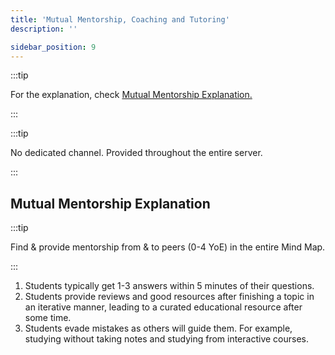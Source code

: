 ```yaml
---
title: 'Mutual Mentorship, Coaching and Tutoring'
description: ''

sidebar_position: 9
---
```


:::tip

For the explanation, check [Mutual Mentorship Explanation.](#mutual-mentorship-explanation)

:::

:::tip

No dedicated channel. Provided throughout the entire server.

:::

## Mutual Mentorship Explanation

:::tip

Find & provide mentorship from & to peers (0-4 YoE) in the entire Mind Map.

:::

1. Students typically get 1-3 answers within 5 minutes of their questions.
2. Students provide reviews and good resources after finishing a topic in an iterative manner, leading to a curated educational resource after some time.
3. Students evade mistakes as others will guide them. For example, studying without taking notes and studying from interactive courses.

